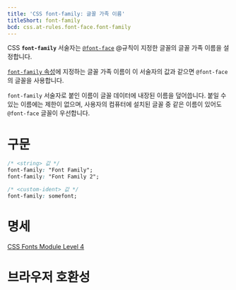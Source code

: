 ```yaml
---
title: 'CSS font-family: 글꼴 가족 이름'
titleShort: font-family
bcd: css.at-rules.font-face.font-family
---
```


CSS **`font-family`** 서술자는 [`@font-face`](..) @규칙이 지정한 글꼴의 글꼴 가족 이름을 설정합니다.

[`font-family` 속성](../font-family)에 지정하는 글꼴 가족 이름이 이 서술자의 값과 같으면 `@font-face`의 글꼴을 사용합니다.

`font-family` 서술자로 붙인 이름이 글꼴 데이터에 내장된 이름을 덮어씁니다. 붙일 수 있는 이름에는 제한이 없으며, 사용자의 컴퓨터에 설치된 글꼴 중 같은 이름이 있어도 `@font-face` 글꼴이 우선합니다.

# 구문

```css
/* <string> 값 */
font-family: "Font Family";
font-family: "Font Family 2";

/* <custom-ident> 값 */
font-family: somefont;
```

# 명세

[CSS Fonts Module Level 4](https://drafts.csswg.org/css-fonts/#font-family-desc)

# 브라우저 호환성

<BrowserCompat data={props.bcd} />
